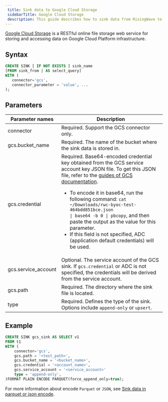 ```yaml
---
 title: Sink data to Google Cloud Storage
 sidebarTitle: Google Cloud Storage
 description: This guide describes how to sink data from RisingWave to Google Cloud Storage sink using GCS connector in RisingWave.
---
```


[Google Cloud Storage](https://cloud.google.com/storage/docs) is a RESTful online file storage web service for storing and accessing data on Google Cloud Platform infrastructure.

## Syntax

```sql
CREATE SINK [ IF NOT EXISTS ] sink_name
[FROM sink_from | AS select_query]
WITH (
   connector='gcs',
   connector_parameter = 'value', ...
);
```

## Parameters

| Parameter names | Description |
|-|-|
| connector             | Required. Support the GCS connector only.|
| gcs.bucket_name        | Required. The name of the bucket where the sink data is stored in. |
| gcs.credential             | Required. Base64-encoded credential key obtained from the GCS service account key JSON file. To get this JSON file, refer to the [guides of GCS documentation](https://cloud.google.com/iam/docs/keys-create-delete#iam-service-account-keys-create-console). <ul><li>To encode it in base64, run the following command: <code>cat ~/Downloads/rwc-byoc-test-464bdd851bce.json &#124; base64 -b 0 &#124; pbcopy</code>, and then paste the output as the value for this parameter.</li><li>If this field is not specified, ADC (application default credentials) will be used.</li></ul>|
| gcs.service_account| Optional. The service account of the GCS sink. If `gcs.credential` or ADC is not specified, the credentials will be derived from the service account.|
| gcs.path | Required. The directory where the sink file is located. |
| type | Required. Defines the type of the sink. Options include `append-only` or `upsert`. |

## Example

```sql
CREATE SINK gcs_sink AS SELECT v1
FROM t1
WITH (
    connector='gcs',
    gcs.path = '<test_path>',
    gcs.bucket_name = '<bucket_name>',
    gcs.credential = '<account_name>',
    gcs.service_account = '<service_account>'
    type = 'append-only',
)FORMAT PLAIN ENCODE PARQUET(force_append_only=true);
```

For more information about encode `Parquet` or `JSON`, see [Sink data in parquet or json encode](/delivery/overview).